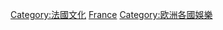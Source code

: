 {{Commons category|Entertainment in France}}
[[Category:法國文化|Category:法國文化]]
[[Category:歐洲各國娛樂|France]]
[[Category:欧洲各國娛樂|Category:欧洲各國娛樂]]
